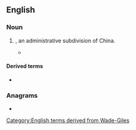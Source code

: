 ==English==

===Noun===
{{en-noun}}

# {{lb|en|archaic}} {{alt form|en|xian|nodot=a}}, an administrative subdivision of China.
#* {{quote-book
|en
|year=1962
|author=Tʻung-tsu Chʻü
|title=Local Government in China under the Ch'ing
|url=https://archive.org/details/localgovernmenti0000quto/
|location=[[Cambridge]], Mass.
|publisher={{w|Harvard University Press}}
|LCCN=62-11396
|OCLC=1024869932
|page=299
|pageurl=https://archive.org/details/localgovernmenti0000quto/page/299
|text=Tea certificates were issued by the magistrates of the following localities: Ch'ien-shan<!--潛山--> and sixteen other '''hsien''' in Anhui; Shan-hua and sixteen other '''hsien''' in Hunan. In Hupeh, certificates were issued by the magistrate of Chien-shih<!--建始--> to tea merchants. In Hsien-ning and six other chou and '''hsien''', tea planters also received certificates to sell tea (''Hu-pu tse-li'', 32:4-5).}}

====Derived terms====
* {{l|en|P'i Hsien}}

===Anagrams===
* {{anagrams|en|a=ehins|Enshi|Heins|Hines|NIEHS|Shine|shine}}

[[Category:English terms derived from Wade-Giles]]